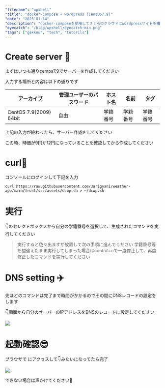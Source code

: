 ```yaml
---
"filename": "wpshell"
"title": "docker-compose + wordpress (CentOS7.9)"
"date": "2023-01-14"
"description": "docker-composeを使用してさくらのクラウドにwordpressサイトを構築する手順書です"
"eyecatch": "/blog/wpshell/eyecatch-min.png"
"tags": ["gakkou", "tech", "tutorils"]
---
```


# Create server 🍭
まずはいつも通りcentos7.9でサーバーを作成してください

入力する場所と内容は以下の通りです

|アーカイブ|管理ユーザーのパスワード|ホスト名|名前|タグ|
| - | - | - | - | - |
|CentOS 7.9(2009) 64bit|自由|学籍番号|学籍番号|学籍番号|

上記の入力が終わったら、サーバー作成をしてください

この時、時価が9円か12円になっていることを確認してから作成してください

# curl🐶
コンソールにログインして下記を入力

``` shell
curl https://raw.githubusercontent.com/Jarigyani/weather-app/main/front/src/assets/dcwp.sh > ~/dcwp.sh
```

# 実行

👇のセレクトボックスから自分の学籍番号を選択して、生成されたコマンドを実行してください

<Wpshell />

> 実行すると色々出ますが放置して次の手順に進んでください
> 学籍番号等を間違えたまま実行してしまった場合はcontrol+cで一度停止して、再度修正したコマンドを実行してください

# DNS setting ✈️
先ほどのコマンドは完了まで時間がかかるのでその間にDNSレコードの設定をします

👇画面から自分のサーバーのIPアドレスをDNSのレコードに設定してください

![](/blog/wpshell/1-min.png)


# 起動確認😎
ブラウザで <Wpshell2 /> にアクセスして👇みたいになってたら完了

![](/blog/wpshell/2-min.png)

できない場合は声かけてください🙏
